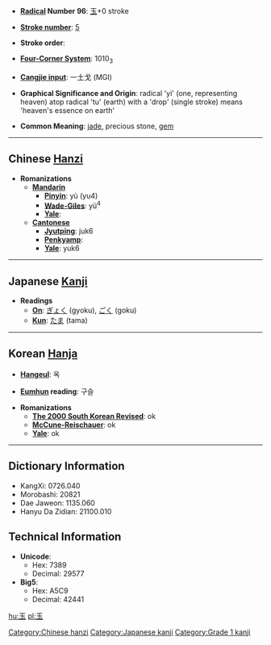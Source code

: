 * '''[[Wiktionary:Chinese radical index| Radical]] Number 96''': [[Wiktionary:Chinese radical index 玉|玉]]+0 stroke

* '''[[Wiktionary:Chinese total strokes index|Stroke number]]''': [[Wiktionary:Chinese total strokes index 5|5]]

* '''Stroke order''': 

* '''[[Wiktionary:Chinese four corner index|Four-Corner System]]''': 1010<sub>3</sub>

* '''[[Wiktionary:Chinese Cangjie index|Cangjie input]]''': 一土戈 (MGI)

* '''Graphical Significance and Origin''': radical 'yi' (one, representing heaven) atop radical 'tu' (earth) with a 'drop' (single stroke) means 'heaven's essence on earth' 

* '''Common Meaning''': [[jade]], precious stone, [[gem]]

----

== Chinese [[Hanzi]] ==

* '''Romanizations'''
** '''[[Mandarin]]'''
*** '''[[Pinyin]]''': yù (yu4)
*** '''[[Wade-Giles]]''': yü<sup>4</sup>
*** '''[[Yale]]''': 
** '''[[Cantonese]]'''
*** '''[[Jyutping]]''': juk6
*** '''[[Penkyamp]]''': 
*** '''[[Yale]]''': yuk6


----

== Japanese [[Kanji]] ==

* '''Readings'''
** '''[[On]]''': [[ぎょく]] (gyoku), [[ごく]] (goku)
** '''[[Kun]]''': [[たま]] (tama)


----

== Korean [[Hanja]] ==

* '''[[Hangeul]]''': 옥

* '''[[Eumhun]] reading''': 구슬

* '''Romanizations'''
** '''[[The 2000 South Korean Revised Romanization|The 2000 South Korean Revised]]''': ok
** '''[[McCune-Reischauer]]''': ok
** '''[[Yale]]''': ok

----

== Dictionary Information ==

* KangXi: 0726.040
* Morobashi: 20821
* Dae Jaweon: 1135.060
* Hanyu Da Zidian: 21100.010

== Technical Information ==

* '''Unicode''':
** Hex: 7389
** Decimal: 29577
* '''Big5''':
** Hex: A5C9
** Decimal: 42441

[[Category:Chinese hanzi]]
[[Category:Japanese kanji]]
[[Category:Grade 1 kanji]]

[[hu:玉]]
[[pl:玉]]